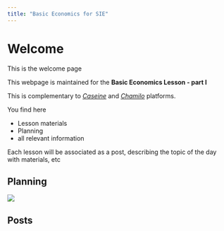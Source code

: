 ```yaml
---
title: "Basic Economics for SIE"
---
```


# Welcome

This is the welcome page

This webpage is maintained for the **Basic Economics Lesson - part I**

This is complementary to [*Caseine*](https://caseine.org/course/view.php?id=347) and [*Chamilo*](https://chamilo.grenoble-inp.fr/courses/GIWGUS1014/index.php?id_session=0) platforms.

You find here

- Lesson materials
- Planning
- all relevant information


Each lesson will be associated as a post, describing the topic of the day with materials, etc

## Planning

![](/./_index_files/Planning.png)

## Posts
